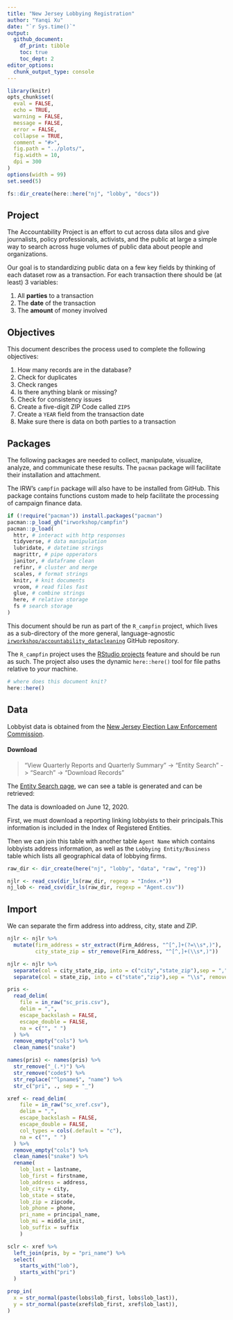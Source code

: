 ```yaml
---
title: "New Jersey Lobbying Registration"
author: "Yanqi Xu"
date: "`r Sys.time()`"
output:
  github_document: 
    df_print: tibble
    toc: true
    toc_dept: 2
editor_options: 
  chunk_output_type: console
---
```


<!-- Place comments regarding knitting here -->

```r
library(knitr)
opts_chunk$set(
  eval = FALSE,
  echo = TRUE,
  warning = FALSE,
  message = FALSE,
  error = FALSE,
  collapse = TRUE,
  comment = "#>",
  fig.path = "../plots/",
  fig.width = 10,
  dpi = 300
)
options(width = 99)
set.seed(5)
```

```r
fs::dir_create(here::here("nj", "lobby", "docs"))
```

## Project

The Accountability Project is an effort to cut across data silos and give journalists, policy
professionals, activists, and the public at large a simple way to search across huge volumes of
public data about people and organizations.

Our goal is to standardizing public data on a few key fields by thinking of each dataset row as a
transaction. For each transaction there should be (at least) 3 variables:

1. All **parties** to a transaction
2. The **date** of the transaction
3. The **amount** of money involved

## Objectives

This document describes the process used to complete the following objectives:

1. How many records are in the database?
1. Check for duplicates
1. Check ranges
1. Is there anything blank or missing?
1. Check for consistency issues
1. Create a five-digit ZIP Code called `ZIP5`
1. Create a `YEAR` field from the transaction date
1. Make sure there is data on both parties to a transaction

## Packages

The following packages are needed to collect, manipulate, visualize, analyze, and communicate
these results. The `pacman` package will facilitate their installation and attachment.

The IRW's `campfin` package will also have to be installed from GitHub. This package contains
functions custom made to help facilitate the processing of campaign finance data.

```r
if (!require("pacman")) install.packages("pacman")
pacman::p_load_gh("irworkshop/campfin")
pacman::p_load(
  httr, # interact with http responses
  tidyverse, # data manipulation
  lubridate, # datetime strings
  magrittr, # pipe opperators
  janitor, # dataframe clean
  refinr, # cluster and merge
  scales, # format strings
  knitr, # knit documents
  vroom, # read files fast
  glue, # combine strings
  here, # relative storage
  fs # search storage 
)
```

This document should be run as part of the `R_campfin` project, which lives as a sub-directory of
the more general, language-agnostic [`irworkshop/accountability_datacleaning`][01] GitHub
repository.

The `R_campfin` project uses the [RStudio projects][02] feature and should be run as such. The
project also uses the dynamic `here::here()` tool for file paths relative to _your_ machine.

```r
# where does this document knit?
here::here()
```

[01]: https://github.com/irworkshop/accountability_datacleaning "TAP repo"
[02]: https://support.rstudio.com/hc/en-us/articles/200526207-Using-Projects "Rproj"
[03]: https://www.elec.state.nj.us/forcandidates/gaa_pub_info.htm
[04]: https://www3-elec.mwg.state.nj.us/ELEC_AGAA/entitysearch.aspx

## Data

Lobbyist data is obtained from the [New Jersey Election Law Enforcement Commission][03].

#### Download
> "View Quarterly Reports and Quarterly Summary" -> "Entity Search" -> "Search" -> "Download Records"

The [Entity Search page][04], we can see a table is generated and can be retrieved:

The data is downloaded on June 12, 2020.


First, we must download a reporting linking lobbyists to their principals.This information is included in the Index of Registered Entities.

Then we can join this table with another table `Agent Name` which contains lobbyists address information, as well as the `Lobbying Entity/Business` table which lists all geographical data of lobbying firms.

```r
raw_dir <- dir_create(here("nj", "lobby", "data", "raw", "reg"))
```


```r
njlr <- read_csv(dir_ls(raw_dir, regexp = "Index.+"))
nj_lob <- read_csv(dir_ls(raw_dir, regexp = "Agent.csv"))
```

## Import

We can separate the firm address into address, city, state and ZIP.

```r
njlr <- njlr %>%
  mutate(firm_address = str_extract(Firm_Address, "^[^,]+(?=\\s*,)"),
         city_state_zip = str_remove(Firm_Address, "^[^,]+(\\s*,)"))

njlr <- njlr %>% 
  separate(col = city_state_zip, into = c("city","state_zip"),sep = ",", remove = F) %>% 
  separate(col = state_zip, into = c("state","zip"),sep = "\\s", remove = F)
```

```r
pris <- 
  read_delim(
    file = in_raw("sc_pris.csv"),
    delim = ",",
    escape_backslash = FALSE,
    escape_double = FALSE,
    na = c("", " ")
  ) %>% 
  remove_empty("cols") %>% 
  clean_names("snake")

names(pris) <- names(pris) %>% 
  str_remove("_(.*)") %>% 
  str_remove("code$") %>%
  str_replace("^lpname$", "name") %>% 
  str_c("pri", ., sep = "_")
```

```r
xref <- read_delim(
    file = in_raw("sc_xref.csv"),
    delim = ",",
    escape_backslash = FALSE,
    escape_double = FALSE,
    col_types = cols(.default = "c"),
    na = c("", " ")
  ) %>% 
  remove_empty("cols") %>% 
  clean_names("snake") %>% 
  rename(
    lob_last = lastname,
    lob_first = firstname,
    lob_address = address,
    lob_city = city,
    lob_state = state,
    lob_zip = zipcode,
    lob_phone = phone,
    pri_name = principal_name,
    lob_mi = middle_init,
    lob_suffix = suffix
    )
```

```r
sclr <- xref %>% 
  left_join(pris, by = "pri_name") %>% 
  select(
    starts_with("lob"), 
    starts_with("pri")
  )
```

```r
prop_in(
  x = str_normal(paste(lobs$lob_first, lobs$lob_last)),
  y = str_normal(paste(xref$lob_first, xref$lob_last)),
)
```

